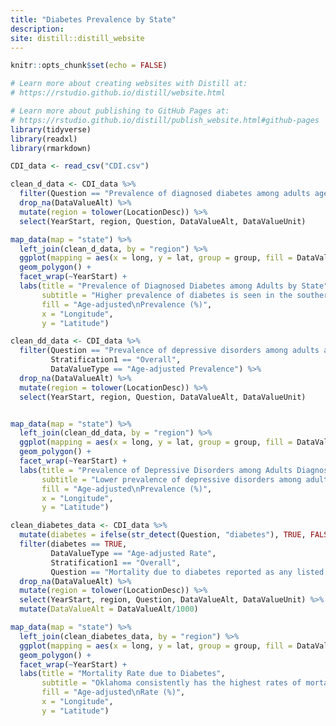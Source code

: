 ```yaml
---
title: "Diabetes Prevalence by State"
description: 
site: distill::distill_website
---
```


```r
knitr::opts_chunk$set(echo = FALSE)

# Learn more about creating websites with Distill at:
# https://rstudio.github.io/distill/website.html

# Learn more about publishing to GitHub Pages at:
# https://rstudio.github.io/distill/publish_website.html#github-pages
library(tidyverse)
library(readxl)
library(rmarkdown)


```

```r
CDI_data <- read_csv("CDI.csv")

```
```r
clean_d_data <- CDI_data %>% 
  filter(Question == "Prevalence of diagnosed diabetes among adults aged >= 18 years", Stratification1 == "Overall", DataValueType == "Age-adjusted Prevalence") %>% 
  drop_na(DataValueAlt) %>% 
  mutate(region = tolower(LocationDesc)) %>% 
  select(YearStart, region, Question, DataValueAlt, DataValueUnit)

map_data(map = "state") %>% 
  left_join(clean_d_data, by = "region") %>% 
  ggplot(mapping = aes(x = long, y = lat, group = group, fill = DataValueAlt)) +
  geom_polygon() +
  facet_wrap(~YearStart) +
  labs(title = "Prevalence of Diagnosed Diabetes among Adults by State",
       subtitle = "Higher prevalence of diabetes is seen in the southern region of the US",
       fill = "Age-adjusted\nPrevalence (%)",
       x = "Longitude",
       y = "Latitude")
```
```r
clean_dd_data <- CDI_data %>% 
  filter(Question == "Prevalence of depressive disorders among adults aged >= 18 years with diagnosed diabetes", 
         Stratification1 == "Overall", 
         DataValueType == "Age-adjusted Prevalence") %>% 
  drop_na(DataValueAlt) %>% 
  mutate(region = tolower(LocationDesc)) %>% 
  select(YearStart, region, Question, DataValueAlt, DataValueUnit)


map_data(map = "state") %>% 
  left_join(clean_dd_data, by = "region") %>% 
  ggplot(mapping = aes(x = long, y = lat, group = group, fill = DataValueAlt)) +
  geom_polygon() +
  facet_wrap(~YearStart) +
  labs(title = "Prevalence of Depressive Disorders among Adults Diagnosed\nwith Diabetes by State",
       subtitle = "Lower prevalence of depressive disorders among adults with diabetes\nis most consistently seen in California",
       fill = "Age-adjusted\nPrevalence (%)",
       x = "Longitude",
       y = "Latitude")
```

```r
clean_diabetes_data <- CDI_data %>% 
  mutate(diabetes = ifelse(str_detect(Question, "diabetes"), TRUE, FALSE)) %>% 
  filter(diabetes == TRUE,
         DataValueType == "Age-adjusted Rate",
         Stratification1 == "Overall",
         Question == "Mortality due to diabetes reported as any listed cause of death") %>% 
  drop_na(DataValueAlt) %>% 
  mutate(region = tolower(LocationDesc)) %>% 
  select(YearStart, region, Question, DataValueAlt, DataValueUnit) %>% 
  mutate(DataValueAlt = DataValueAlt/1000)

map_data(map = "state") %>% 
  left_join(clean_diabetes_data, by = "region") %>% 
  ggplot(mapping = aes(x = long, y = lat, group = group, fill = DataValueAlt)) +
  geom_polygon() +
  facet_wrap(~YearStart) +
  labs(title = "Mortality Rate due to Diabetes",
       subtitle = "Oklahoma consistently has the highest rates of mortality due to diabetes",
       fill = "Age-adjusted\nRate (%)",
       x = "Longitude",
       y = "Latitude")
  
```

